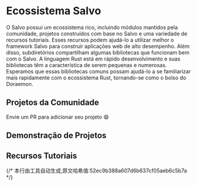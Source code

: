 
# Ecossistema Salvo

O Salvo possui um ecossistema rico, incluindo módulos mantidos pela comunidade, projetos construídos com base no Salvo e uma variedade de recursos tutoriais. Esses recursos podem ajudá-lo a utilizar melhor o framework Salvo para construir aplicações web de alto desempenho.
Além disso, subdiretórios compartilham algumas bibliotecas que funcionam bem com o Salvo. A linguagem Rust está em rápido desenvolvimento e suas bibliotecas têm a característica de serem pequenas e numerosas. Esperamos que essas bibliotecas comuns possam ajudá-lo a se familiarizar mais rapidamente com o ecossistema Rust, tornando-se como o bolso do Doraemon.

## Projetos da Comunidade
Envie um PR para adicionar seu projeto 😄

<LinkCard
  href="https://github.com/Totodore/socketioxide"
  title="Socketioxide"
  description="Servidor socket.io implementado em Rust, integrado ao ecossistema Tower e à pilha Tokio"
/>

<LinkCard
  href="https://gitee.com/hubert22/salvo-websocket"
  title="Websocket"
  description="Ferramenta WebSocket para o framework Salvo"
/>

<LinkCard
  href="https://github.com/mdddj/SalvoRsTool"
  title="SalvoRsTool"
  description="Plugin Salvo para Idea RustRover, gera rapidamente códigos de modelo para dto, router e service"
/>

<LinkCard
  href="https://github.com/DDtKey/protect-endpoints"
  title="protect-endpoints"
  description="Coleção de componentes para proteger seus endpoints"
/>

<LinkCard
  href="https://git.4rs.nl/awiteb/salvo-captcha"
  title="salvo-captcha"
  description="Middleware de captcha para o framework Salvo"
/>

<LinkCard
  href="https://github.com/casbin-rs/salvo-casbin"
  title="salvo-casbin"
  description="Controle de acesso e autenticação Casbin para o framework Salvo"
/>

## Demonstração de Projetos

<LinkCard
  href="https://github.com/Ai00-X/ai00_server"
  title="AI00 RWKV Server"
  description="Servidor de inferência API baseado no modelo RWKV"
/>

<LinkCard
  href="https://github.com/lyqgit/salvo-admin"
  title="Salvo Admin"
  description="Framework de desenvolvimento rápido em Rust baseado em salvo e Ruoyi-Vue3"
/>

<LinkCard
  href="https://github.com/feihua/salvo-admin"
  title="Salvo Admin"
  description="Sistema de gerenciamento de permissões RBAC baseado em salvo e rbatis"
/>

<LinkCard
  href="https://gitlab.com/geospatialweb/rust-mvt-postgis"
  title="Geospatial Web"
  description="API REST Rust - Servidor de Tiles MVT Martin - PostGIS"
/>

<LinkCard
  href="https://github.com/alley-rs/alley-transfer"
  title="ALLEY"
  description="Software para transferência rápida de arquivos entre terminais na mesma sub-rede"
/>

<LinkCard
  href="https://github.com/AdrienPensart/musicbot"
  title="musicbot"
  description="Canivete suíço musical"
/>

<LinkCard
  href="https://github.com/lostb1t/replex"
  title="Replex"
  description="Reimagine suas recomendações no Plex"
/>

<LinkCard
  href="https://github.com/SuanCaiYv/prim"
  title="Pure Rust Instant Message(PRIM)"
  description="Sistema de mensagens instantâneas implementado em Rust puro"
/>

<LinkCard
  href="https://github.com/prabirshrestha/rblog"
  title="rblog"
  description="Motor de blog escrito em Rust"
/>

<LinkCard
  href="https://github.com/driftluo/myblog"
  title="myblog"
  description="Projeto de blog pessoal"
/>

<LinkCard
  href="https://github.com/opensound-org/opensound"
  title="opensound"
  description="Motor de sistema de áudio profissional, usando salvo como backend padrão do servidor HTTP"
/>

<LinkCard
  href="https://github.com/josejachuf/static-api-rs"
  title="static-api"
  description="Aplicativo simples que simula uma API REST básica"
/>

<LinkCard
  href="https://github.com/palpo-matrix-server/palpo"
  title="palpo"
  description="Implementação de servidor Matrix em Rust"
/>

<LinkCard
  href="https://github.com/shenghui0779/yiirs"
  title="yiirs"
  description="Scaffold para desenvolvimento rápido de API em Rust (Salvo & Axum)"
/>

<LinkCard
  href="https://github.com/alley-rs/fluxy"
  title="luxy"
  description="Software para transferência rápida de arquivos entre terminais na mesma sub-rede"
/>

<LinkCard
  href="https://github.com/Tnze/ffxiv-best-craft"
  title="ffxiv-best-craft"
  description="Simulador e solucionador de criação no FF14 com GUI amigável"
/>

<LinkCard
  href="https://github.com/SimonYen/System-Monitor-Server"
  title="System-Monitor-Server"
  description="Programa de monitoramento de servidor escrito em Rust"
/>

<LinkCard
  href="https://github.com/mvt-proj/mvt-rs"
  title="mvt server"
  description="Servidor de vetor de tiles simples e rápido desenvolvido em Rust, usando o framework web Salvo"
/>

## Recursos Tutoriais

<LinkCard
  href="https://www.bilibili.com/video/BV1FS421N71D/"
  title="Tutorial Básico de Rust Salvo"
  description="Tutorial introdutório de Rust Salvo para iniciantes"
/>

<LinkCard
  href="https://www.bilibili.com/video/BV1Kg411b75s"
  title="Construindo um Caderno de Palavras com Tera e Salvo"
  description="Construa um aplicativo web simples de caderno de palavras usando Tera e Salvo"
/>

<LinkCard
  href="https://www.youtube.com/watch?v=tf9x97eTcpk"
  title="Salvo é realmente o framework web mais simples em Rust?"
  description="Explorando se o Salvo é o framework web mais simples em Rust"
/>

<LinkCard
  href="https://www.youtube.com/watch?v=HlVf4mE8V9s"
  title="Salvo.rs - Um Framework Simples de Backend Criado em Rust"
  description="Tutorial em espanhol: Salvo.rs, um framework de backend simples criado em Rust"
/>

<LinkCard
  href="https://www.youtube.com/watch?v=_j9tNhWbp8g"
  title="rust + dioxus talvez"
  description="Tutorial sobre rust, salvo, dioxus live view e sqlx"
/>

<LinkCard
  href="https://www.youtube.com/watch?v=IuyQxpbxjb8"
  title="rust + dockerfile + fly"
  description="Tutorial sobre rust, salvo, dioxus live view, sqlx, docker e fly.io"
/>
{/* 本行由工具自动生成,原文哈希值:52ec9b388a607d6b637cf05aeb6c5b7a */}